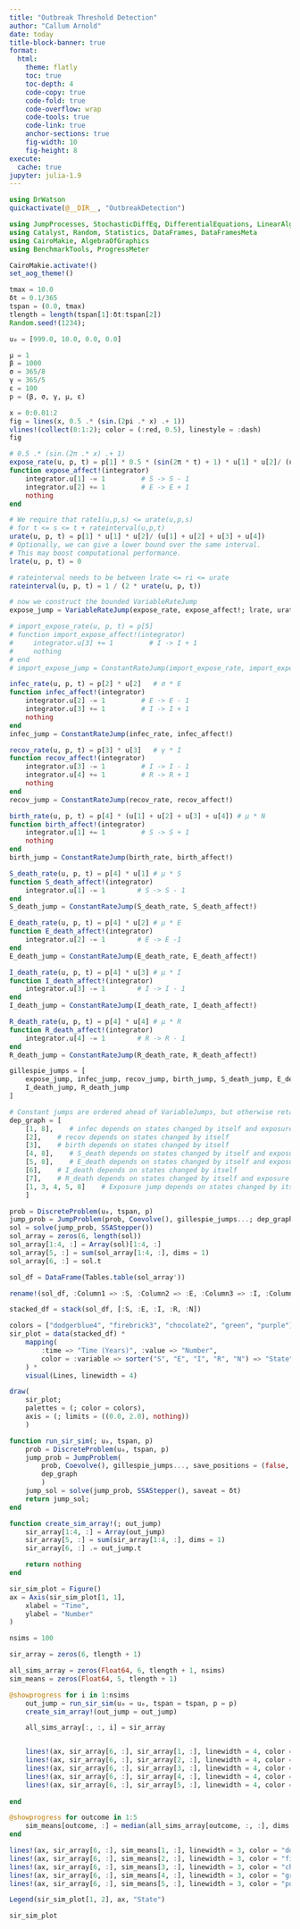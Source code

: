 ```yaml
---
title: "Outbreak Threshold Detection"
author: "Callum Arnold"
date: today
title-block-banner: true
format:
  html:
    theme: flatly
    toc: true
    toc-depth: 4
    code-copy: true
    code-fold: true
    code-overflow: wrap
    code-tools: true
    code-link: true
    anchor-sections: true
    fig-width: 10
    fig-height: 8
execute:
  cache: true
jupyter: julia-1.9
---
```


```julia
using DrWatson
quickactivate(@__DIR__, "OutbreakDetection")
```

```julia
using JumpProcesses, StochasticDiffEq, DifferentialEquations, LinearAlgebra
using Catalyst, Random, Statistics, DataFrames, DataFramesMeta
using CairoMakie, AlgebraOfGraphics
using BenchmarkTools, ProgressMeter

CairoMakie.activate!()
set_aog_theme!()
```

```julia
tmax = 10.0
δt = 0.1/365
tspan = (0.0, tmax)
tlength = length(tspan[1]:δt:tspan[2])
Random.seed!(1234);

u₀ = [999.0, 10.0, 0.0, 0.0]

μ = 1
β = 1000
σ = 365/8
γ = 365/5
ε = 100
p = (β, σ, γ, μ, ε)
```

```julia
x = 0:0.01:2
fig = lines(x, 0.5 .* (sin.(2pi .* x) .+ 1))
vlines!(collect(0:1:2); color = (:red, 0.5), linestyle = :dash)
fig
```

```julia
# 0.5 .* (sin.(2π .* x) .+ 1)
expose_rate(u, p, t) = p[1] * 0.5 * (sin(2π * t) + 1) * u[1] * u[2]/ (u[1] + u[2] + u[3] + u[4])  # β * ϕ * S * I / N
function expose_affect!(integrator)
    integrator.u[1] -= 1         # S -> S - 1
    integrator.u[2] += 1         # E -> E + 1
    nothing
end

# We require that rate1(u,p,s) <= urate(u,p,s)
# for t <= s <= t + rateinterval(u,p,t)
urate(u, p, t) = p[1] * u[1] * u[2]/ (u[1] + u[2] + u[3] + u[4]) 
# Optionally, we can give a lower bound over the same interval.
# This may boost computational performance.
lrate(u, p, t) = 0 

# rateinterval needs to be between lrate <= ri <= urate
rateinterval(u, p, t) = 1 / (2 * urate(u, p, t))

# now we construct the bounded VariableRateJump
expose_jump = VariableRateJump(expose_rate, expose_affect!; lrate, urate, rateinterval)

# import_expose_rate(u, p, t) = p[5]
# function import_expose_affect!(integrator)
#     integrator.u[3] += 1         # I -> I + 1
#     nothing
# end
# import_expose_jump = ConstantRateJump(import_expose_rate, import_expose_affect!)

infec_rate(u, p, t) = p[2] * u[2]   # σ * E
function infec_affect!(integrator)
    integrator.u[2] -= 1         # E -> E - 1
    integrator.u[3] += 1         # I -> I + 1
    nothing
end
infec_jump = ConstantRateJump(infec_rate, infec_affect!)

recov_rate(u, p, t) = p[3] * u[3]   # γ * I
function recov_affect!(integrator)
    integrator.u[3] -= 1         # I -> I - 1
    integrator.u[4] += 1         # R -> R + 1
    nothing
end
recov_jump = ConstantRateJump(recov_rate, recov_affect!)

birth_rate(u, p, t) = p[4] * (u[1] + u[2] + u[3] + u[4]) # μ * N
function birth_affect!(integrator)
    integrator.u[1] += 1         # S -> S + 1
    nothing
end
birth_jump = ConstantRateJump(birth_rate, birth_affect!)

S_death_rate(u, p, t) = p[4] * u[1] # μ * S
function S_death_affect!(integrator)
    integrator.u[1] -= 1        # S -> S - 1
end
S_death_jump = ConstantRateJump(S_death_rate, S_death_affect!)

E_death_rate(u, p, t) = p[4] * u[2] # μ * E
function E_death_affect!(integrator)
    integrator.u[2] -= 1        # E -> E -1
end
E_death_jump = ConstantRateJump(E_death_rate, E_death_affect!)

I_death_rate(u, p, t) = p[4] * u[3] # μ * I
function I_death_affect!(integrator)
    integrator.u[3] -= 1        # I -> I - 1
end
I_death_jump = ConstantRateJump(I_death_rate, I_death_affect!)

R_death_rate(u, p, t) = p[4] * u[4] # μ * R
function R_death_affect!(integrator)
    integrator.u[4] -= 1        # R -> R - 1 
end
R_death_jump = ConstantRateJump(R_death_rate, R_death_affect!)

gillespie_jumps = [
    expose_jump, infec_jump, recov_jump, birth_jump, S_death_jump, E_death_jump,
    I_death_jump, R_death_jump
]
```

```julia
# Constant jumps are ordered ahead of VariableJumps, but otherwise retain the ordering
dep_graph = [
    [1, 8],    # infec depends on states changed by itself and exposure jump
    [2],    # recov depends on states changed by itself
    [3],    # birth depends on states changed by itself
    [4, 8],    # S_death depends on states changed by itself and exposure jump
    [5, 8],    # E_death depends on states changed by itself and exposure jump
    [6],    # I_death depends on states changed by itself
    [7],    # R_death depends on states changed by itself and exposure jump
    [1, 3, 4, 5, 8]    # Exposure jump depends on states changed by itself, birth, S_death, E_death, and infection jumps
    ]

prob = DiscreteProblem(u₀, tspan, p)
jump_prob = JumpProblem(prob, Coevolve(), gillespie_jumps...; dep_graph)
sol = solve(jump_prob, SSAStepper())
sol_array = zeros(6, length(sol))
sol_array[1:4, :] = Array(sol)[1:4, :]
sol_array[5, :] = sum(sol_array[1:4, :], dims = 1)
sol_array[6, :] = sol.t
```

```julia
sol_df = DataFrame(Tables.table(sol_array'))

rename!(sol_df, :Column1 => :S, :Column2 => :E, :Column3 => :I, :Column4 => :R, :Column5 => :N, :Column6 => :time)

stacked_df = stack(sol_df, [:S, :E, :I, :R, :N])
```

```julia
colors = ["dodgerblue4", "firebrick3", "chocolate2", "green", "purple"]
sir_plot = data(stacked_df) *
    mapping(
        :time => "Time (Years)", :value => "Number",
        color = :variable => sorter("S", "E", "I", "R", "N") => "State"
    ) *
    visual(Lines, linewidth = 4)

draw(
    sir_plot;
    palettes = (; color = colors),
    axis = (; limits = ((0.0, 2.0), nothing))
    )
```

```julia
function run_sir_sim(; u₀, tspan, p)
    prob = DiscreteProblem(u₀, tspan, p)
    jump_prob = JumpProblem(
        prob, Coevolve(), gillespie_jumps..., save_positions = (false, false);
        dep_graph
        )
    jump_sol = solve(jump_prob, SSAStepper(), saveat = δt)
    return jump_sol;
end
```

```julia
function create_sim_array!(; out_jump)
    sir_array[1:4, :] = Array(out_jump)
    sir_array[5, :] = sum(sir_array[1:4, :], dims = 1) 
    sir_array[6, :] .= out_jump.t

    return nothing
end
```

```julia
sir_sim_plot = Figure()
ax = Axis(sir_sim_plot[1, 1],
    xlabel = "Time",
    ylabel = "Number"
)

nsims = 100

sir_array = zeros(6, tlength + 1)

all_sims_array = zeros(Float64, 6, tlength + 1, nsims)
sim_means = zeros(Float64, 5, tlength + 1)

@showprogress for i in 1:nsims
    out_jump = run_sir_sim(u₀ = u₀, tspan = tspan, p = p)
    create_sim_array!(out_jump = out_jump)

    all_sims_array[:, :, i] = sir_array


    lines!(ax, sir_array[6, :], sir_array[1, :], linewidth = 4, color = ("dodgerblue4", 0.02))
    lines!(ax, sir_array[6, :], sir_array[2, :], linewidth = 4, color = ("firebrick3", 0.02))
    lines!(ax, sir_array[6, :], sir_array[3, :], linewidth = 4, color = ("chocolate2", 0.02)) 
    lines!(ax, sir_array[6, :], sir_array[4, :], linewidth = 4, color = ("green", 0.02)) 
    lines!(ax, sir_array[6, :], sir_array[5, :], linewidth = 4, color = ("purple", 0.02)) 
    
end

@showprogress for outcome in 1:5
    sim_means[outcome, :] = median(all_sims_array[outcome, :, :], dims = 2)
end

lines!(ax, sir_array[6, :], sim_means[1, :], linewidth = 3, color = "dodgerblue4", label = "S(t)")
lines!(ax, sir_array[6, :], sim_means[2, :], linewidth = 3, color = "firebrick3", label = "E(t)")
lines!(ax, sir_array[6, :], sim_means[3, :], linewidth = 3, color = "chocolate2", label = "I(t)")
lines!(ax, sir_array[6, :], sim_means[4, :], linewidth = 3, color = "green", label = "R(t)")
lines!(ax, sir_array[6, :], sim_means[5, :], linewidth = 3, color = "purple", label = "N(t)")

Legend(sir_sim_plot[1, 2], ax, "State")

sir_sim_plot
```
